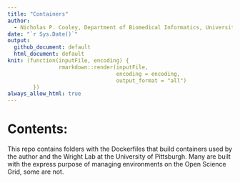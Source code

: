 ```yaml
---
title: "Containers"
author: 
  - Nicholas P. Cooley, Department of Biomedical Informatics, University of Pittsburgh
date: "`r Sys.Date()`"
output:
  github_document: default
  html_document: default
knit: (function(inputFile, encoding) {
                rmarkdown::render(inputFile,
                                  encoding = encoding,
                                  output_format = "all")
        })
always_allow_html: true
---
```


# Contents:

This repo contains folders with the Dockerfiles that build containers used by the author and the Wright Lab at the University of Pittsburgh. Many are built with the express purpose of managing environments on the Open Science Grid, some are not.

